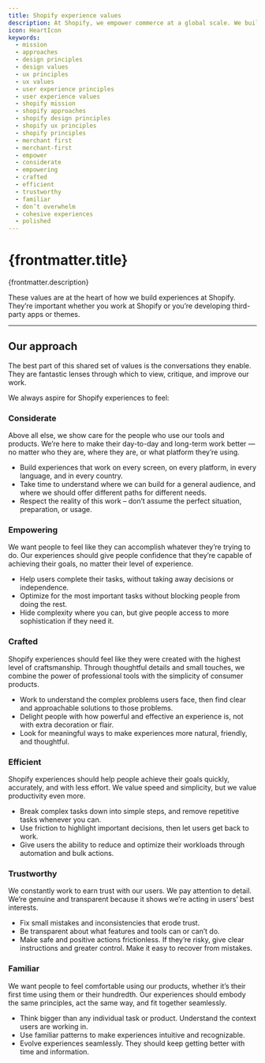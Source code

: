 ```yaml
---
title: Shopify experience values
description: At Shopify, we empower commerce at a global scale. We build products, tools, and services for people to start, manage, and scale their businesses. We manage enormous complexity for commerce giants, and give new entrepreneurs the best chance to succeed.
icon: HeartIcon
keywords:
  - mission
  - approaches
  - design principles
  - design values
  - ux principles
  - ux values
  - user experience principles
  - user experience values
  - shopify mission
  - shopify approaches
  - shopify design principles
  - shopify ux principles
  - shopify principles
  - merchant first
  - merchant-first
  - empower
  - considerate
  - empowering
  - crafted
  - efficient
  - trustworthy
  - familiar
  - don’t overwhelm
  - cohesive experiences
  - polished
---
```


# {frontmatter.title}

<Lede>{frontmatter.description}</Lede>

These values are at the heart of how we build experiences at Shopify. They’re important whether you work at Shopify or you’re developing third-party apps or themes.

---

## Our approach

The best part of this shared set of values is the conversations they enable. They are fantastic lenses through which to view, critique, and improve our work.

We always aspire for Shopify experiences to feel:

### Considerate

Above all else, we show care for the people who use our tools and products. We’re here to make their day-to-day and long-term work better — no matter who they are, where they are, or what platform they’re using.

- Build experiences that work on every screen, on every platform, in every language, and in every country.
- Take time to understand where we can build for a general audience, and where we should offer different paths for different needs.
- Respect the reality of this work – don’t assume the perfect situation, preparation, or usage.

### Empowering

We want people to feel like they can accomplish whatever they’re trying to do. Our experiences should give people confidence that they’re capable of achieving their goals, no matter their level of experience.

- Help users complete their tasks, without taking away decisions or independence.
- Optimize for the most important tasks without blocking people from doing the rest.
- Hide complexity where you can, but give people access to more sophistication if they need it.

### Crafted

Shopify experiences should feel like they were created with the highest level of craftsmanship. Through thoughtful details and small touches, we combine the power of professional tools with the simplicity of consumer products.

- Work to understand the complex problems users face, then find clear and approachable solutions to those problems.
- Delight people with how powerful and effective an experience is, not with extra decoration or flair.
- Look for meaningful ways to make experiences more natural, friendly, and thoughtful.

### Efficient

Shopify experiences should help people achieve their goals quickly, accurately, and with less effort. We value speed and simplicity, but we value productivity even more.

- Break complex tasks down into simple steps, and remove repetitive tasks whenever you can.
- Use friction to highlight important decisions, then let users get back to work.
- Give users the ability to reduce and optimize their workloads through automation and bulk actions.

### Trustworthy

We constantly work to earn trust with our users. We pay attention to detail. We’re genuine and transparent because it shows we’re acting in users’ best interests.

- Fix small mistakes and inconsistencies that erode trust.
- Be transparent about what features and tools can or can’t do.
- Make safe and positive actions frictionless. If they’re risky, give clear instructions and greater control. Make it easy to recover from mistakes.

### Familiar

We want people to feel comfortable using our products, whether it’s their first time using them or their hundredth. Our experiences should embody the same principles, act the same way, and fit together seamlessly.

- Think bigger than any individual task or product. Understand the context users are working in.
- Use familiar patterns to make experiences intuitive and recognizable.
- Evolve experiences seamlessly. They should keep getting better with time and information.
